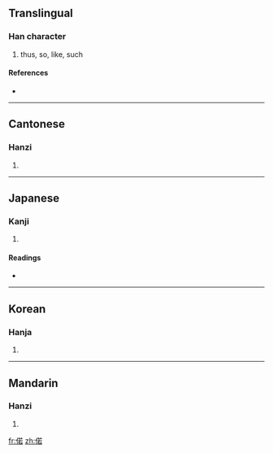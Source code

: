 ==Translingual==

===Han character===
{{Han char|rn=9|rad=人|as=09|sn=11|four=2426<sub>4</sub>|canj=人廿大口 (OTKR)}}

# thus, so, like, such

====References====
* {{Han ref|kx=0110.080|dkj=00840|dj=0235.030|hdz=10171.060|uh=504C|ud=20556|bh=B0B4|bd=45236}}

----

==Cantonese==

===Hanzi===
{{yue-hanzi|jyut=|y=ye6}}

# {{defn|Cantonese}}

----

==Japanese==

===Kanji===
{{ja-kanji|grade=|rs=人09}}

# {{defn|Japanese}}

====Readings====
* {{ja-readings|on=[[じゃ]] (ja), [[にゃ]] (nya)|kun=[[このような]] (konoyouna), [[このように]] (konoyouni)}}

----

==Korean==

===Hanja===
{{ko-hanja|hangeul=야|rv=ya|mr=ya}}

# {{defn|Korean}}

----

==Mandarin==

===Hanzi===
{{cmn-hanzi|pin=[[ruò]] ([[ruo4]])|wg=jo<sup>4</sup>}}

# {{defn|Mandarin}}

[[fr:偌]]
[[zh:偌]]